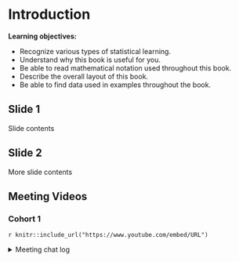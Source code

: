 # Introduction

**Learning objectives:**

- Recognize various types of statistical learning.
- Understand why this book is useful for you.
- Be able to read mathematical notation used throughout this book.
- Describe the overall layout of this book.
- Be able to find data used in examples throughout the book.

## Slide 1

Slide contents

## Slide 2

More slide contents

## Meeting Videos

### Cohort 1

`r knitr::include_url("https://www.youtube.com/embed/URL")`

<details>
<summary> Meeting chat log </summary>

```
ADD LOG HERE
```
</details>
